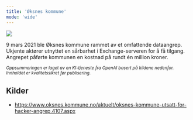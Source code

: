 ```yaml
---
title: 'Øksnes kommune'
mode: 'wide'
---
```


<Frame>
<img src="/images/oksnes-kommune.png" noZoom/>
</Frame>

9 mars 2021 ble Øksnes kommune rammet av et omfattende dataangrep. Ukjente aktører utnyttet en sårbarhet i Exchange-serveren for å få tilgang. Angrepet påførte kommunen en kostnad på rundt én million kroner.

<sup><i>Oppsummeringen er laget av en KI-tjeneste fra OpenAI basert på kildene nedenfor. Innholdet er kvalitetssikret før publisering.</i></sup>

## Kilder
- https://www.oksnes.kommune.no/aktuelt/oksnes-kommune-utsatt-for-hacker-angrep.4107.aspx

